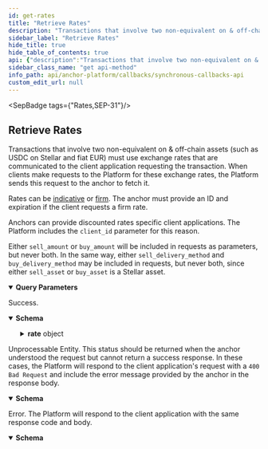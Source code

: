 ```yaml
---
id: get-rates
title: "Retrieve Rates"
description: "Transactions that involve two non-equivalent on & off-chain assets (such as USDC on Stellar and fiat EUR) must"
sidebar_label: "Retrieve Rates"
hide_title: true
hide_table_of_contents: true
api: {"description":"Transactions that involve two non-equivalent on & off-chain assets (such as USDC on Stellar and fiat EUR) must\nuse exchange rates that are communicated to the client application requesting the transaction. When clients make\nrequests to the Platform for these exchange rates, the Platform sends this request to the anchor to fetch it.\n\nRates can be [indicative](https://www.investopedia.com/terms/i/indicativequote.asp) or\n[firm](https://www.investopedia.com/terms/f/firmquote.asp). The anchor must provide an ID and expiration if the\nclient requests a firm rate.\n\nAnchors can provide discounted rates specific client applications. The Platform includes the `client_id` parameter\nfor this reason.\n\nEither `sell_amount` or `buy_amount` will be included in requests as parameters, but never both. In the same way,\neither `sell_delivery_method` and `buy_delivery_method` may be included in requests, but never both, since either\n`sell_asset` or `buy_asset` is a Stellar asset.\n","tags":["Rates","SEP-31"],"operationId":"getRates","parameters":[{"in":"query","name":"type","description":"The type of rate requested. If `firm`, the response must include `rate.id` and `rate.expires_at`.","schema":{"type":"string","enum":["indicative","firm"]},"required":true},{"in":"query","name":"client_id","description":"An identifier for the client application making the request. This ID can be used to offer different fees to different clients.\n\nClient IDs will be the Stellar public key the public key used to authenticate via SEP-10. Anchors must ensure\nthat the public key specified in the request matches a public key known to belong to the sending anchor.\n\nThis parameter will only be specified if the client is authenticated via SEP-10. Anchors can define whether or not\nauthentication is required for fetching indicative rates. Firm rates always require authentication.\n","schema":{"type":"string"}},{"in":"query","name":"sell_asset","description":"The asset the client application will send to the anchor in exchange for `buy_asset` in\n[Asset Identification Format](https://github.com/stellar/stellar-protocol/blob/master/ecosystem/sep-0038.md#asset-identification-format).\n","schema":{"type":"string"},"required":true},{"in":"query","name":"buy_asset","description":"The asset the that the anchor will send in exchange for `sell_asset` in\n[Asset Identification Format](https://github.com/stellar/stellar-protocol/blob/master/ecosystem/sep-0038.md#asset-identification-format).\n","schema":{"type":"string"},"required":true},{"in":"query","name":"sell_amount","description":"The amount of `sell_asset` the client application will send in exchange for `buy_asset`. Will not be used in\nconjuction with `buy_amount`.\n","schema":{"type":"string"}},{"in":"query","name":"buy_amount","description":"The amount of `buy_asset` the anchor will send in exchange for `sell_asset`. Will not be used in conjuction\nwith `sell_amount`.\n","schema":{"type":"string"}},{"in":"query","name":"country_code","description":"The [ISO 3166-1 alpha-3](https://en.wikipedia.org/wiki/ISO_3166-1_alpha-3) code of the user's current address.\nAnchors should expect this parameter to be provided if one of the assets of the buy/sell pair is fiat and it\nis available in two or more countries.\n","schema":{"type":"string"}},{"in":"query","name":"expire_after","description":"The client's desired `expires_at` date and time for the quote that can be used if this is a firm quote. This should\nbe a [UTC ISO 8601](https://www.iso.org/iso-8601-date-and-time-format.html) string. Anchors should return `400 Bad\nRequest` if an expiration date on or after the requested value cannot be provided.\n","schema":{"type":"string"}},{"in":"query","name":"sell_delivery_method","description":"The method the client or user will use to deliver `sell_asset` to the Anchor. This value may affect the\nexpiration and price provided. The values used for this parameter is defined in the application's configuration.\nWill not be used in conjuction with `buy_delivery_method`.\n","schema":{"type":"string"}},{"in":"query","name":"buy_delivery_method","description":"The method the client or user wants used to receive `buy_asset` from the Anchor. This value may affect the\nexpiration and price provided. The values used for this parameter is defined in the application's configuration.\nWill not be used in conjuction with `sell_delivery_method`.\n","schema":{"type":"string"}}],"responses":{"200":{"description":"Success.","content":{"application/json":{"schema":{"type":"object","properties":{"rate":{"type":"object","properties":{"id":{"type":"string","description":"ID of the firm quote. NOT USED when `type=indicative`."},"expires_at":{"type":"string","format":"date-time","description":"Expiration for the quote. NOT USED when `type=indicative`."},"price":{"type":"string","description":"The conversion price offered by the anchor for one unit of `buy_asset` in terms of `sell_asset`, without including fees. In traditional finance, `buy_asset` would be referred to as the base asset and `sell_asset` as the counter asset. The formula `sell_amount - fee = price * buy_amount` must hold true ([ref](https://github.com/stellar/stellar-protocol/blob/master/ecosystem/sep-0038.md#price-formulas))."},"sell_amount":{"type":"string","description":"The amount of `sell_asset` the anchor will exchange for `buy_asset`. It could be different from the `sell_amount` provided in the request, depending on how fees are applied by the Anchor."},"buy_amount":{"type":"string","description":"The amount of `buy_asset` the anchor will provide with `sell_asset`. It could be different from the `buy_amount` provided in the request, depending on how fees are applied by the Anchor."},"fee":{"type":"object","description":"An object describing the fees added on top of the rate provided via the `price` attribute.","properties":{"total":{"type":"string","description":"The total fee to be applied."},"asset":{"type":"string","description":"The asset the fee will be charged in. Must be represented in [Asset Identification Format](https://github.com/stellar/stellar-protocol/blob/master/ecosystem/sep-0038.md#asset-identification-format)."},"details":{"type":"array","items":{"type":"object","properties":{"name":{"type":"string","description":"The name of the fee, for example `ACH fee`, `Brazilian conciliation fee`, `Service fee`, etc."},"description":{"type":"string","description":"A text describing the fee."},"amount":{"type":"string","description":"The amount of asset applied. If `fee.details` is provided, `sum(fee.details.amount)` should be equals `fee.total`."}},"required":["name","amount"],"title":"RateFeeDetailResponse"}}},"required":["total","asset"],"title":"RateFeeResponse"}},"required":["price","sell_amount","buy_amount"]}},"title":"RateResponse"}}}},"422":{"description":"Unprocessable Entity. This status should be returned when the anchor understood the request but cannot\nreturn a success response.\nIn these cases, the Platform will respond to the client application's request with a `400 Bad Request`\nand include the error message provided by the anchor in the response body.\n","content":{"application/json":{"schema":{"type":"object","properties":{"error":{"type":"string"},"id":{"type":"string"}},"required":["error"],"title":"Error"}}}},"500":{"description":"Error. The Platform will respond to the client application with the same response code and body.","content":{"application/json":{"schema":{"type":"object","properties":{"error":{"type":"string"},"id":{"type":"string"}},"required":["error"],"title":"Error"}}}}},"method":"get","path":"/rate","info":{"version":"2.0.0","description":"The Synchronous Callbacks API specification for the Stellar Anchor Platform project.\n\nThe Synchronous Callbacks API defines requests made by the Platform while it is processing a request from a client application. The\nanchor's responses to these requests affect the Platform responses to the client application.\n","title":"Synchronous Callbacks API"},"postman":{"name":"Retrieve Rates","description":{"content":"Transactions that involve two non-equivalent on & off-chain assets (such as USDC on Stellar and fiat EUR) must\nuse exchange rates that are communicated to the client application requesting the transaction. When clients make\nrequests to the Platform for these exchange rates, the Platform sends this request to the anchor to fetch it.\n\nRates can be [indicative](https://www.investopedia.com/terms/i/indicativequote.asp) or\n[firm](https://www.investopedia.com/terms/f/firmquote.asp). The anchor must provide an ID and expiration if the\nclient requests a firm rate.\n\nAnchors can provide discounted rates specific client applications. The Platform includes the `client_id` parameter\nfor this reason.\n\nEither `sell_amount` or `buy_amount` will be included in requests as parameters, but never both. In the same way,\neither `sell_delivery_method` and `buy_delivery_method` may be included in requests, but never both, since either\n`sell_asset` or `buy_asset` is a Stellar asset.\n","type":"text/plain"},"url":{"path":["rate"],"host":["{{baseUrl}}"],"query":[{"disabled":false,"description":{"content":"(Required) The type of rate requested. If `firm`, the response must include `rate.id` and `rate.expires_at`.","type":"text/plain"},"key":"type","value":""},{"disabled":false,"description":{"content":"An identifier for the client application making the request. This ID can be used to offer different fees to different clients.\n\nClient IDs will be the Stellar public key the public key used to authenticate via SEP-10. Anchors must ensure\nthat the public key specified in the request matches a public key known to belong to the sending anchor.\n\nThis parameter will only be specified if the client is authenticated via SEP-10. Anchors can define whether or not\nauthentication is required for fetching indicative rates. Firm rates always require authentication.\n","type":"text/plain"},"key":"client_id","value":""},{"disabled":false,"description":{"content":"(Required) The asset the client application will send to the anchor in exchange for `buy_asset` in\n[Asset Identification Format](https://github.com/stellar/stellar-protocol/blob/master/ecosystem/sep-0038.md#asset-identification-format).\n","type":"text/plain"},"key":"sell_asset","value":""},{"disabled":false,"description":{"content":"(Required) The asset the that the anchor will send in exchange for `sell_asset` in\n[Asset Identification Format](https://github.com/stellar/stellar-protocol/blob/master/ecosystem/sep-0038.md#asset-identification-format).\n","type":"text/plain"},"key":"buy_asset","value":""},{"disabled":false,"description":{"content":"The amount of `sell_asset` the client application will send in exchange for `buy_asset`. Will not be used in\nconjuction with `buy_amount`.\n","type":"text/plain"},"key":"sell_amount","value":""},{"disabled":false,"description":{"content":"The amount of `buy_asset` the anchor will send in exchange for `sell_asset`. Will not be used in conjuction\nwith `sell_amount`.\n","type":"text/plain"},"key":"buy_amount","value":""},{"disabled":false,"description":{"content":"The [ISO 3166-1 alpha-3](https://en.wikipedia.org/wiki/ISO_3166-1_alpha-3) code of the user's current address.\nAnchors should expect this parameter to be provided if one of the assets of the buy/sell pair is fiat and it\nis available in two or more countries.\n","type":"text/plain"},"key":"country_code","value":""},{"disabled":false,"description":{"content":"The client's desired `expires_at` date and time for the quote that can be used if this is a firm quote. This should\nbe a [UTC ISO 8601](https://www.iso.org/iso-8601-date-and-time-format.html) string. Anchors should return `400 Bad\nRequest` if an expiration date on or after the requested value cannot be provided.\n","type":"text/plain"},"key":"expire_after","value":""},{"disabled":false,"description":{"content":"The method the client or user will use to deliver `sell_asset` to the Anchor. This value may affect the\nexpiration and price provided. The values used for this parameter is defined in the application's configuration.\nWill not be used in conjuction with `buy_delivery_method`.\n","type":"text/plain"},"key":"sell_delivery_method","value":""},{"disabled":false,"description":{"content":"The method the client or user wants used to receive `buy_asset` from the Anchor. This value may affect the\nexpiration and price provided. The values used for this parameter is defined in the application's configuration.\nWill not be used in conjuction with `sell_delivery_method`.\n","type":"text/plain"},"key":"buy_delivery_method","value":""}],"variable":[]},"header":[{"key":"Accept","value":"application/json"}],"method":"GET"}}
sidebar_class_name: "get api-method"
info_path: api/anchor-platform/callbacks/synchronous-callbacks-api
custom_edit_url: null
---
```



<SepBadge tags={"Rates,SEP-31"}/>


## Retrieve Rates



Transactions that involve two non-equivalent on & off-chain assets (such as USDC on Stellar and fiat EUR) must
use exchange rates that are communicated to the client application requesting the transaction. When clients make
requests to the Platform for these exchange rates, the Platform sends this request to the anchor to fetch it.

Rates can be [indicative](https://www.investopedia.com/terms/i/indicativequote.asp) or
[firm](https://www.investopedia.com/terms/f/firmquote.asp). The anchor must provide an ID and expiration if the
client requests a firm rate.

Anchors can provide discounted rates specific client applications. The Platform includes the `client_id` parameter
for this reason.

Either `sell_amount` or `buy_amount` will be included in requests as parameters, but never both. In the same way,
either `sell_delivery_method` and `buy_delivery_method` may be included in requests, but never both, since either
`sell_asset` or `buy_asset` is a Stellar asset.


<details style={{"marginBottom":"1rem"}} data-collapsed={false} open={true}><summary style={{}}><strong>Query Parameters</strong></summary><div><ul><ParamsItem className={"paramsItem"} param={{"in":"query","name":"type","description":"The type of rate requested. If `firm`, the response must include `rate.id` and `rate.expires_at`.","schema":{"type":"string","enum":["indicative","firm"]},"required":true}}></ParamsItem><ParamsItem className={"paramsItem"} param={{"in":"query","name":"client_id","description":"An identifier for the client application making the request. This ID can be used to offer different fees to different clients.\n\nClient IDs will be the Stellar public key the public key used to authenticate via SEP-10. Anchors must ensure\nthat the public key specified in the request matches a public key known to belong to the sending anchor.\n\nThis parameter will only be specified if the client is authenticated via SEP-10. Anchors can define whether or not\nauthentication is required for fetching indicative rates. Firm rates always require authentication.\n","schema":{"type":"string"}}}></ParamsItem><ParamsItem className={"paramsItem"} param={{"in":"query","name":"sell_asset","description":"The asset the client application will send to the anchor in exchange for `buy_asset` in\n[Asset Identification Format](https://github.com/stellar/stellar-protocol/blob/master/ecosystem/sep-0038.md#asset-identification-format).\n","schema":{"type":"string"},"required":true}}></ParamsItem><ParamsItem className={"paramsItem"} param={{"in":"query","name":"buy_asset","description":"The asset the that the anchor will send in exchange for `sell_asset` in\n[Asset Identification Format](https://github.com/stellar/stellar-protocol/blob/master/ecosystem/sep-0038.md#asset-identification-format).\n","schema":{"type":"string"},"required":true}}></ParamsItem><ParamsItem className={"paramsItem"} param={{"in":"query","name":"sell_amount","description":"The amount of `sell_asset` the client application will send in exchange for `buy_asset`. Will not be used in\nconjuction with `buy_amount`.\n","schema":{"type":"string"}}}></ParamsItem><ParamsItem className={"paramsItem"} param={{"in":"query","name":"buy_amount","description":"The amount of `buy_asset` the anchor will send in exchange for `sell_asset`. Will not be used in conjuction\nwith `sell_amount`.\n","schema":{"type":"string"}}}></ParamsItem><ParamsItem className={"paramsItem"} param={{"in":"query","name":"country_code","description":"The [ISO 3166-1 alpha-3](https://en.wikipedia.org/wiki/ISO_3166-1_alpha-3) code of the user's current address.\nAnchors should expect this parameter to be provided if one of the assets of the buy/sell pair is fiat and it\nis available in two or more countries.\n","schema":{"type":"string"}}}></ParamsItem><ParamsItem className={"paramsItem"} param={{"in":"query","name":"expire_after","description":"The client's desired `expires_at` date and time for the quote that can be used if this is a firm quote. This should\nbe a [UTC ISO 8601](https://www.iso.org/iso-8601-date-and-time-format.html) string. Anchors should return `400 Bad\nRequest` if an expiration date on or after the requested value cannot be provided.\n","schema":{"type":"string"}}}></ParamsItem><ParamsItem className={"paramsItem"} param={{"in":"query","name":"sell_delivery_method","description":"The method the client or user will use to deliver `sell_asset` to the Anchor. This value may affect the\nexpiration and price provided. The values used for this parameter is defined in the application's configuration.\nWill not be used in conjuction with `buy_delivery_method`.\n","schema":{"type":"string"}}}></ParamsItem><ParamsItem className={"paramsItem"} param={{"in":"query","name":"buy_delivery_method","description":"The method the client or user wants used to receive `buy_asset` from the Anchor. This value may affect the\nexpiration and price provided. The values used for this parameter is defined in the application's configuration.\nWill not be used in conjuction with `sell_delivery_method`.\n","schema":{"type":"string"}}}></ParamsItem></ul></div></details><div><ApiTabs><TabItem label={"200"} value={"200"}><div>

Success.

</div><div><MimeTabs schemaType={"response"}><TabItem label={"application/json"} value={"application/json"}><SchemaTabs><TabItem label={"Schema"} value={"Schema"}><details style={{}} data-collapsed={false} open={true}><summary style={{"textAlign":"left"}}><strong>Schema</strong></summary><div style={{"textAlign":"left","marginLeft":"1rem"}}></div><ul style={{"marginLeft":"1rem"}}><SchemaItem collapsible={true} className={"schemaItem"}><details style={{}}><summary style={{}}><strong>rate</strong><span style={{"opacity":"0.6"}}> object</span></summary><div style={{"marginLeft":"1rem"}}><SchemaItem collapsible={false} name={"id"} required={false} schemaName={"string"} qualifierMessage={undefined} schema={{"type":"string","description":"ID of the firm quote. NOT USED when `type=indicative`."}}></SchemaItem><SchemaItem collapsible={false} name={"expires_at"} required={false} schemaName={"date-time"} qualifierMessage={undefined} schema={{"type":"string","format":"date-time","description":"Expiration for the quote. NOT USED when `type=indicative`."}}></SchemaItem><SchemaItem collapsible={false} name={"price"} required={true} schemaName={"string"} qualifierMessage={undefined} schema={{"type":"string","description":"The conversion price offered by the anchor for one unit of `buy_asset` in terms of `sell_asset`, without including fees. In traditional finance, `buy_asset` would be referred to as the base asset and `sell_asset` as the counter asset. The formula `sell_amount - fee = price * buy_amount` must hold true ([ref](https://github.com/stellar/stellar-protocol/blob/master/ecosystem/sep-0038.md#price-formulas))."}}></SchemaItem><SchemaItem collapsible={false} name={"sell_amount"} required={true} schemaName={"string"} qualifierMessage={undefined} schema={{"type":"string","description":"The amount of `sell_asset` the anchor will exchange for `buy_asset`. It could be different from the `sell_amount` provided in the request, depending on how fees are applied by the Anchor."}}></SchemaItem><SchemaItem collapsible={false} name={"buy_amount"} required={true} schemaName={"string"} qualifierMessage={undefined} schema={{"type":"string","description":"The amount of `buy_asset` the anchor will provide with `sell_asset`. It could be different from the `buy_amount` provided in the request, depending on how fees are applied by the Anchor."}}></SchemaItem><SchemaItem collapsible={true} className={"schemaItem"}><details style={{}}><summary style={{}}><strong>fee</strong><span style={{"opacity":"0.6"}}> object</span></summary><div style={{"marginLeft":"1rem"}}><div style={{"marginTop":".5rem","marginBottom":".5rem"}}>

An object describing the fees added on top of the rate provided via the `price` attribute.

</div><SchemaItem collapsible={false} name={"total"} required={true} schemaName={"string"} qualifierMessage={undefined} schema={{"type":"string","description":"The total fee to be applied."}}></SchemaItem><SchemaItem collapsible={false} name={"asset"} required={true} schemaName={"string"} qualifierMessage={undefined} schema={{"type":"string","description":"The asset the fee will be charged in. Must be represented in [Asset Identification Format](https://github.com/stellar/stellar-protocol/blob/master/ecosystem/sep-0038.md#asset-identification-format)."}}></SchemaItem><SchemaItem collapsible={true} className={"schemaItem"}><details style={{}}><summary style={{}}><strong>details</strong><span style={{"opacity":"0.6"}}> object[]</span></summary><div style={{"marginLeft":"1rem"}}><li><div style={{"fontSize":"var(--ifm-code-font-size)","opacity":"0.6","marginLeft":"-.5rem","paddingBottom":".5rem"}}>Array [</div></li><SchemaItem collapsible={false} name={"name"} required={true} schemaName={"string"} qualifierMessage={undefined} schema={{"type":"string","description":"The name of the fee, for example `ACH fee`, `Brazilian conciliation fee`, `Service fee`, etc."}}></SchemaItem><SchemaItem collapsible={false} name={"description"} required={false} schemaName={"string"} qualifierMessage={undefined} schema={{"type":"string","description":"A text describing the fee."}}></SchemaItem><SchemaItem collapsible={false} name={"amount"} required={true} schemaName={"string"} qualifierMessage={undefined} schema={{"type":"string","description":"The amount of asset applied. If `fee.details` is provided, `sum(fee.details.amount)` should be equals `fee.total`."}}></SchemaItem><li><div style={{"fontSize":"var(--ifm-code-font-size)","opacity":"0.6","marginLeft":"-.5rem"}}>]</div></li></div></details></SchemaItem></div></details></SchemaItem></div></details></SchemaItem></ul></details></TabItem><TabItem label={"Example (from schema)"} value={"Example (from schema)"}><ResponseSamples responseExample={"{\n  \"rate\": {\n    \"id\": \"string\",\n    \"expires_at\": \"2023-09-13T16:31:11.911Z\",\n    \"price\": \"string\",\n    \"sell_amount\": \"string\",\n    \"buy_amount\": \"string\",\n    \"fee\": {\n      \"total\": \"string\",\n      \"asset\": \"string\",\n      \"details\": [\n        {\n          \"name\": \"string\",\n          \"description\": \"string\",\n          \"amount\": \"string\"\n        }\n      ]\n    }\n  }\n}"} language={"json"}></ResponseSamples></TabItem></SchemaTabs></TabItem></MimeTabs></div></TabItem><TabItem label={"422"} value={"422"}><div>

Unprocessable Entity. This status should be returned when the anchor understood the request but cannot
return a success response.
In these cases, the Platform will respond to the client application's request with a `400 Bad Request`
and include the error message provided by the anchor in the response body.


</div><div><MimeTabs schemaType={"response"}><TabItem label={"application/json"} value={"application/json"}><SchemaTabs><TabItem label={"Schema"} value={"Schema"}><details style={{}} data-collapsed={false} open={true}><summary style={{"textAlign":"left"}}><strong>Schema</strong></summary><div style={{"textAlign":"left","marginLeft":"1rem"}}></div><ul style={{"marginLeft":"1rem"}}><SchemaItem collapsible={false} name={"error"} required={true} schemaName={"string"} qualifierMessage={undefined} schema={{"type":"string"}}></SchemaItem><SchemaItem collapsible={false} name={"id"} required={false} schemaName={"string"} qualifierMessage={undefined} schema={{"type":"string"}}></SchemaItem></ul></details></TabItem><TabItem label={"Example (from schema)"} value={"Example (from schema)"}><ResponseSamples responseExample={"{\n  \"error\": \"string\",\n  \"id\": \"string\"\n}"} language={"json"}></ResponseSamples></TabItem></SchemaTabs></TabItem></MimeTabs></div></TabItem><TabItem label={"500"} value={"500"}><div>

Error. The Platform will respond to the client application with the same response code and body.

</div><div><MimeTabs schemaType={"response"}><TabItem label={"application/json"} value={"application/json"}><SchemaTabs><TabItem label={"Schema"} value={"Schema"}><details style={{}} data-collapsed={false} open={true}><summary style={{"textAlign":"left"}}><strong>Schema</strong></summary><div style={{"textAlign":"left","marginLeft":"1rem"}}></div><ul style={{"marginLeft":"1rem"}}><SchemaItem collapsible={false} name={"error"} required={true} schemaName={"string"} qualifierMessage={undefined} schema={{"type":"string"}}></SchemaItem><SchemaItem collapsible={false} name={"id"} required={false} schemaName={"string"} qualifierMessage={undefined} schema={{"type":"string"}}></SchemaItem></ul></details></TabItem><TabItem label={"Example (from schema)"} value={"Example (from schema)"}><ResponseSamples responseExample={"{\n  \"error\": \"string\",\n  \"id\": \"string\"\n}"} language={"json"}></ResponseSamples></TabItem></SchemaTabs></TabItem></MimeTabs></div></TabItem></ApiTabs></div>
